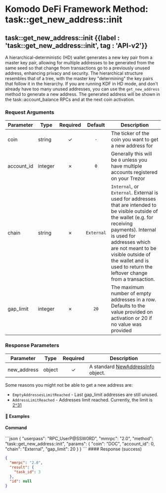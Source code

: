 
# Komodo DeFi Framework Method: task::get\_new\_address::init

## task::get\_new\_address::init  {{label : 'task::get_new_address::init', tag : 'API-v2'}}

A hierarchical-deterministic (HD) wallet generates a new key pair from a master key pair, allowing for multiple addresses to be generated from the same seed so that change from transactions go to a previously unused address, enhancing privacy and security.
The hierarchical structure resembles that of a tree, with the master key "determining" the key pairs that follow it in the hierarchy. If you are running KDF in HD mode, and don't already have too many unused addresses, you can use the `get_new_address` method to generate a new address. The generated address will be shown in the task::account\_balance RPCs and at the next coin activation.

### Request Arguments

| Parameter   | Type    | Required |   Default  | Description                                                                                                                                                                                                                                                                                         |
| ----------- | ------- | :------: | :--------: | --------------------------------------------------------------------------------------------------------------------------------------------------------------------------------------------------------------------------------------------------------------------------------------------------- |
| coin        | string  |     ✓    |     `-`    | The ticker of the coin you want to get a new address for                                                                                                                                                                                                                                            |
| account\_id | integer |     ✗    |     `0`    | Generally this will be `0` unless you have multiple accounts registered on your Trezor                                                                                                                                                                                                              |
| chain       | string  |     ✗    | `External` | `Internal`, or `External`. External is used for addresses that are intended to be visible outside of the wallet (e.g. for receiving payments). Internal is used for addresses which are not meant to be visible outside of the wallet and is used to return the leftover change from a transaction. |
| gap\_limit  | integer |     ✗    |    `20`    | The maximum number of empty addresses in a row. Defaults to the value provided on activation or 20 if no value was provided                                                                                                                                                                         |

### Response Parameters

| Parameter    | Type   | Required | Description                                                                                                |
| ------------ | ------ | :------: | ---------------------------------------------------------------------------------------------------------- |
| new\_address | object |     ✓    | A standard [NewAddressInfo](/komodo-defi-framework/api/common_structures/wallet/#new-address-info) object. |

Some reasons you might not be able to get a new address are:

*   `EmptyAddressesLimitReached` - Last gap\_limit addresses are still unused.
*   `AddressLimitReached` - Addresses limit reached. Currently, the limit is [2^31](https://www.wolframalpha.com/input?i=2%5E%2832%29)

#### 📌 Examples

#### Command

<CodeGroup title="task::get_new_address::init" tag="POST" label="task::get_new_address::init" mm2MethodDecorate="true">
  ```json
  {
    "userpass": "RPC_UserP@SSW0RD",
    "mmrpc": "2.0",
    "method": "task::get_new_address::init",
    "params": {
      "coin": "DOC",
      "account_id": 0,
      "chain": "External",
      "gap_limit": 20
    }
  }
  ```
</CodeGroup>

<CollapsibleSection expandedText="Hide Response" collapsedText="Show Response">
  #### Response (success)

  ```json
  {
    "mmrpc": "2.0",
    "result": {
      "task_id": 3
    },
    "id": null
  }
  ```
</CollapsibleSection>
